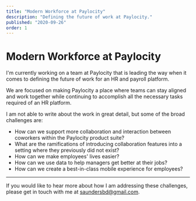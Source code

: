 ```yaml
---
title: "Modern Workforce at Paylocity"
description: "Defining the future of work at Paylocity."
published: "2020-09-26"
order: 1
---
```


# Modern Workforce at Paylocity

I'm currently working on a team at Paylocity that is leading the way when it comes to defining the future of work for an HR and payroll platform.

We are focused on making Paylocity a place where teams can stay aligned and work together while continuing to accomplish all the necessary tasks required of an HR platform.

I am not able to write about the work in great detail, but some of the broad challenges are:

- How can we support more collaboration and interaction between coworkers within the Paylocity product suite?
- What are the ramifications of introducing collaboration features into a setting where they previously did not exist?
- How can we make employees' lives easier?
- How can we use data to help managers get better at their jobs?
- How can we create a best-in-class mobile experience for employees?

---

If you would like to hear more about how I am addressing these challenges, please get in touch with me at [saundersbd@gmail.com](mailto:saundersbd@gmail.com).
